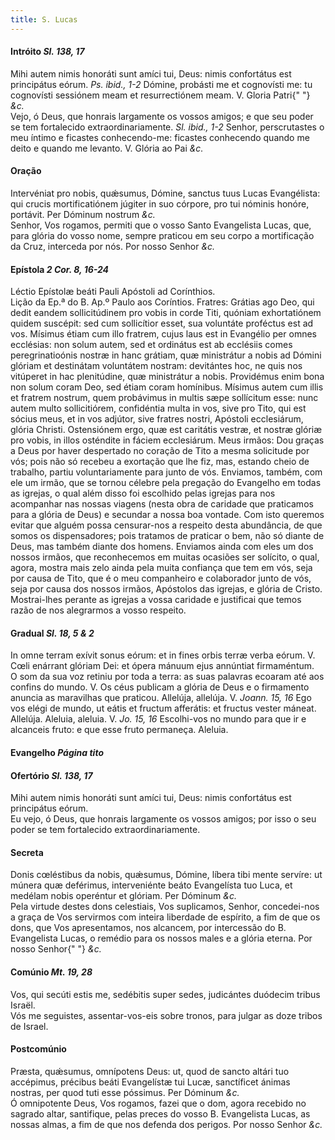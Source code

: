 ```yaml
---
title: S. Lucas
---
```


<h4 class="text-center">
  Intróito <em>Sl. 138, 17</em>
</h4>
<div class="grid grid-cols-2 gap-5">
  <span class="text-justify">
    Mihi autem nimis honoráti sunt amíci tui, Deus: nimis confortátus est
    principátus eórum. <em>Ps. ibid., 1-2</em> Dómine, probásti me et cognovísti
    me: tu cognovísti sessiónem meam et resurrectiónem meam. V. Gloria Patri{" "}
    <em>&c.</em>
  </div>
  <span class="text-justify">
    Vejo, ó Deus, que honrais largamente os vossos amigos; e que seu poder se
    tem fortalecido extraordinariamente. <em>Sl. ibid., 1-2</em> Senhor,
    perscrutastes o meu íntimo e ficastes conhecendo-me: ficastes conhecendo
    quando me deito e quando me levanto. V. Glória ao Pai <em>&c.</em>
  </span>
</div>

<h4 class="text-center">Oração</h4>
<div class="grid grid-cols-2 gap-5">
  <span class="text-justify">
    Intervéniat pro nobis, quǽsumus, Dómine, sanctus tuus Lucas Evangélista: qui
    crucis mortificatiónem júgiter in suo córpore, pro tui nóminis honóre,
    portávit. Per Dóminum nostrum <em>&c.</em>
  </div>
  <span class="text-justify">
    Senhor, Vos rogamos, permiti que o vosso Santo Evangelista Lucas, que, para
    glória do vosso nome, sempre praticou em seu corpo a mortificação da Cruz,
    interceda por nós. Por nosso Senhor <em>&c.</em>
  </span>
</div>

<h4 class="text-center">
  Epístola <em>2 Cor. 8, 16-24</em>
</h4>
<div class="grid grid-cols-2 gap-5">
  <span class="text-justify">
    Léctio Epístolæ beáti Pauli Apóstoli ad Corínthios.
  </div>
  <span class="text-justify">
    Lição da Ep.ª do B. Ap.º Paulo aos Coríntios.
  </div>
  <span class="text-justify">
    Fratres: Grátias ago Deo, qui dedit eandem sollicitúdinem pro vobis in corde
    Titi, quóniam exhortatiónem quidem suscépit: sed cum sollicítior esset, sua
    voluntáte proféctus est ad vos. Mísimus étiam cum illo fratrem, cujus laus
    est in Evangélio per omnes ecclésias: non solum autem, sed et ordinátus est
    ab ecclésiis comes peregrinatioónis nostræ in hanc grátiam, quæ ministrátur
    a nobis ad Dómini glóriam et destinátam voluntátem nostram: devitántes hoc,
    ne quis nos vitúperet in hac plenitúdine, quæ ministrátur a nobis.
    Providémus enim bona non solum coram Deo, sed étiam coram homínibus. Mísimus
    autem cum illis et fratrem nostrum, quem probávimus in multis sæpe
    sollícitum esse: nunc autem multo sollicitiórem, confidéntia multa in vos,
    sive pro Tito, qui est sócius meus, et in vos adjútor, sive fratres nostri,
    Apóstoli ecclesiárum, glória Christi. Ostensiónem ergo, quæ est caritátis
    vestræ, et nostræ glóriæ pro vobis, in illos osténdite in fáciem
    ecclesiárum.
  </div>
  <span class="text-justify">
    Meus irmãos: Dou graças a Deus por haver despertado no coração de Tito a
    mesma solicitude por vós; pois não só recebeu a exortação que lhe fiz, mas,
    estando cheio de trabalho, partiu voluntariamente para junto de vós.
    Enviamos, também, com ele um irmão, que se tornou célebre pela pregação do
    Evangelho em todas as igrejas, o qual além disso foi escolhido pelas igrejas
    para nos acompanhar nas nossas viagens (nesta obra de caridade que
    praticamos para a glória de Deus) e secundar a nossa boa vontade. Com isto
    queremos evitar que alguém possa censurar-nos a respeito desta abundância,
    de que somos os dispensadores; pois tratamos de praticar o bem, não só
    diante de Deus, mas também diante dos homens. Enviamos ainda com eles um dos
    nossos irmãos, que reconhecemos em muitas ocasiões ser solícito, o qual,
    agora, mostra mais zelo ainda pela muita confiança que tem em vós, seja por
    causa de Tito, que é o meu companheiro e colaborador junto de vós, seja por
    causa dos nossos irmãos, Apóstolos das igrejas, e glória de Cristo.
    Mostrai-lhes perante as igrejas a vossa caridade e justificai que temos
    razão de nos alegrarmos a vosso respeito.
  </span>
</div>

<h4 class="text-center">
  Gradual <em>Sl. 18, 5 & 2</em>
</h4>
<div class="grid grid-cols-2 gap-5">
  <span class="text-justify">
    In omne terram exívit sonus eórum: et in fines orbis terræ verba eórum. V.
    Cœli enárrant glóriam Dei: et ópera mánuum ejus annúntiat firmaméntum.
  </div>
  <span class="text-justify">
    O som da sua voz retiniu por toda a terra: as suas palavras ecoaram até aos
    confins do mundo. V. Os céus publicam a glória de Deus e o firmamento
    anuncia as maravilhas que praticou.
  </div>
  <span class="text-justify">
    Allelúja, allelúja. V. <em>Joann. 15, 16</em> Ego vos elégi de mundo, ut
    eátis et fructum afferátis: et fructus vester máneat. Allelúja.
  </div>
  <span class="text-justify">
    Aleluia, aleluia. V. <em>Jo. 15, 16</em> Escolhi-vos no mundo para que ir e
    alcanceis fruto: e que esse fruto permaneça. Aleluia.
  </span>
</div>

<h4 class="text-center">
  Evangelho <em>Página tito</em>
</h4>

<h4 class="text-center">
  Ofertório <em>Sl. 138, 17</em>
</h4>
<div class="grid grid-cols-2 gap-5">
  <span class="text-justify">
    Mihi autem nimis honoráti sunt amíci tui, Deus: nimis confortátus est
    principátus eórum.
  </div>
  <span class="text-justify">
    Eu vejo, ó Deus, que honrais largamente os vossos amigos; por isso o seu
    poder se tem fortalecido extraordinariamente.
  </span>
</div>

<h4 class="text-center">Secreta</h4>
<div class="grid grid-cols-2 gap-5">
  <span class="text-justify">
    Donis cœléstibus da nobis, quǽsumus, Dómine, líbera tibi mente servíre: ut
    múnera quæ deférimus, interveniénte beáto Evangelísta tuo Luca, et medélam
    nobis operéntur et glóriam. Per Dóminum <em>&c.</em>
  </div>
  <span class="text-justify">
    Pela virtude destes dons celestiais, Vos suplicamos, Senhor, concedei-nos a
    graça de Vos servirmos com inteira liberdade de espírito, a fim de que os
    dons, que Vos apresentamos, nos alcancem, por intercessão do B. Evangelista
    Lucas, o remédio para os nossos males e a glória eterna. Por nosso Senhor{" "}
    <em>&c.</em>
  </span>
</div>

<h4 class="text-center">
  Comúnio <em>Mt. 19, 28</em>
</h4>
<div class="grid grid-cols-2 gap-5">
  <span class="text-justify">
    Vos, qui secúti estis me, sedébitis super sedes, judicántes duódecim tribus
    Israël.
  </div>
  <span class="text-justify">
    Vós me seguistes, assentar-vos-eis sobre tronos, para julgar as doze tribos
    de Israel.
  </span>
</div>

<h4 class="text-center">Postcomúnio</h4>
<div class="grid grid-cols-2 gap-5">
  <span class="text-justify">
    Præsta, quǽsumus, omnípotens Deus: ut, quod de sancto altári tuo accépimus,
    précibus beáti Evangelístæ tui Lucæ, sanctíficet ánimas nostras, per quod
    tuti esse póssimus. Per Dóminum <em>&c.</em>
  </div>
  <span class="text-justify">
    Ó omnipotente Deus, Vos rogamos, fazei que o dom, agora recebido no sagrado
    altar, santifique, pelas preces do vosso B. Evangelista Lucas, as nossas
    almas, a fim de que nos defenda dos perigos. Por nosso Senhor <em>&c.</em>
  </span>
</div>
